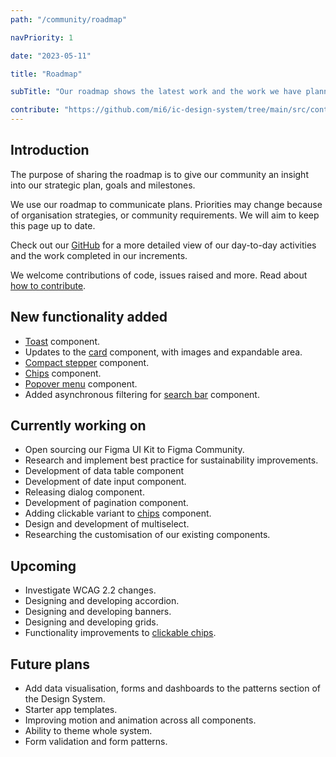 ```yaml
---
path: "/community/roadmap"

navPriority: 1

date: "2023-05-11"

title: "Roadmap"

subTitle: "Our roadmap shows the latest work and the work we have planned."

contribute: "https://github.com/mi6/ic-design-system/tree/main/src/content/structured/community/roadmap.mdx"
---
```


## Introduction

The purpose of sharing the roadmap is to give our community an insight into our strategic plan, goals and milestones.

We use our roadmap to communicate plans. Priorities may change because of organisation strategies, or community requirements. We will aim to keep this page up to date.

Check out our [GitHub](https://github.com/orgs/mi6/projects/2/views/1) for a more detailed view of our day-to-day activities and the work completed in our increments.

We welcome contributions of code, issues raised and more. Read about [how to contribute](/community/contribute).

## New functionality added

- [Toast](/components/toasts) component.
- Updates to the [card](/components/cards) component, with images and expandable area.
- [Compact stepper](/components/stepper) component.
- [Chips](/components/chips) component.
- [Popover menu](/components/popover-menu) component.
- Added asynchronous filtering for [search bar](/components/search-bar) component.

## Currently working on

- Open sourcing our Figma UI Kit to Figma Community.
- Research and implement best practice for sustainability improvements.
- Development of data table component
- Development of date input component.
- Releasing dialog component.
- Development of pagination component.
- Adding clickable variant to [chips](/components/chips) component.
- Design and development of multiselect.
- Researching the customisation of our existing components.

## Upcoming

- Investigate WCAG 2.2 changes.
- Designing and developing accordion.
- Designing and developing banners.
- Designing and developing grids.
- Functionality improvements to [clickable chips](/components/chips).

## Future plans

- Add data visualisation, forms and dashboards to the patterns section of the Design System.
- Starter app templates.
- Improving motion and animation across all components.
- Ability to theme whole system.
- Form validation and form patterns.
